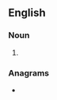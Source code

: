 ==English==

===Noun===
{{head|en|noun form}}

# {{plural of|en|liement}}

===Anagrams===
* {{anagrams|en|a=eeilmnst|stemline}}